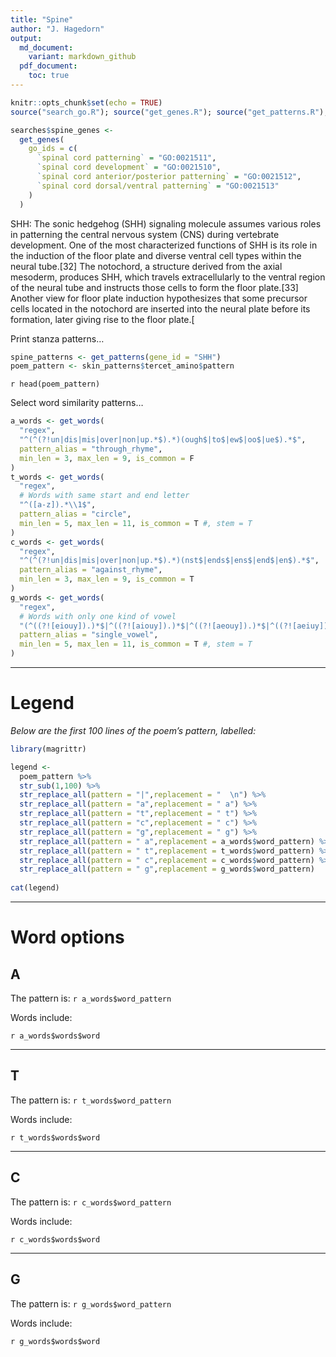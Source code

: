 ```yaml
---
title: "Spine"
author: "J. Hagedorn"
output: 
  md_document:
    variant: markdown_github
  pdf_document:
    toc: true
---
```


```r
knitr::opts_chunk$set(echo = TRUE)
source("search_go.R"); source("get_genes.R"); source("get_patterns.R"); source("get_words.R")
```

```r
searches$spine_genes <-
  get_genes(
    go_ids = c(
      `spinal cord patterning` = "GO:0021511",
      `spinal cord development` = "GO:0021510",
      `spinal cord anterior/posterior patterning` = "GO:0021512",
      `spinal cord dorsal/ventral patterning` = "GO:0021513"
    )
  )
```

SHH: The sonic hedgehog (SHH) signaling molecule assumes various roles in patterning the central nervous system (CNS) during vertebrate development. One of the most characterized functions of SHH is its role in the induction of the floor plate and diverse ventral cell types within the neural tube.[32] The notochord, a structure derived from the axial mesoderm, produces SHH, which travels extracellularly to the ventral region of the neural tube and instructs those cells to form the floor plate.[33] Another view for floor plate induction hypothesizes that some precursor cells located in the notochord are inserted into the neural plate before its formation, later giving rise to the floor plate.[

Print stanza patterns...

```r
spine_patterns <- get_patterns(gene_id = "SHH")
poem_pattern <- skin_patterns$tercet_amino$pattern
```

`r head(poem_pattern)`

Select word similarity patterns...
```r

a_words <- get_words(
  "regex",
  "^(^(?!un|dis|mis|over|non|up.*$).*)(ough$|to$|ew$|oo$|ue$).*$",
  pattern_alias = "through_rhyme",
  min_len = 3, max_len = 9, is_common = F
)
t_words <- get_words(
  "regex",
  # Words with same start and end letter
  "^([a-z]).*\\1$",
  pattern_alias = "circle",
  min_len = 5, max_len = 11, is_common = T #, stem = T
)
c_words <- get_words(
  "regex",
  "^(^(?!un|dis|mis|over|non|up.*$).*)(nst$|ends$|ens$|end$|en$).*$",
  pattern_alias = "against_rhyme",
  min_len = 3, max_len = 9, is_common = T
)
g_words <- get_words(
  "regex",
  # Words with only one kind of vowel 
  "(^((?![eiouy]).)*$|^((?![aiouy]).)*$|^((?![aeouy]).)*$|^((?![aeiuy]).)*$|^((?![aeioy]).)*$|^((?![aeiou]).)*$)",
  pattern_alias = "single_vowel",
  min_len = 5, max_len = 11, is_common = T #, stem = T
)

```

---

# Legend

*Below are the first 100 lines of the poem's pattern, labelled:*

```r
library(magrittr)

legend <- 
  poem_pattern %>%
  str_sub(1,100) %>%
  str_replace_all(pattern = "|",replacement = "  \n") %>%
  str_replace_all(pattern = "a",replacement = " a") %>%
  str_replace_all(pattern = "t",replacement = " t") %>%
  str_replace_all(pattern = "c",replacement = " c") %>%
  str_replace_all(pattern = "g",replacement = " g") %>%
  str_replace_all(pattern = " a",replacement = a_words$word_pattern) %>%
  str_replace_all(pattern = " t",replacement = t_words$word_pattern) %>%
  str_replace_all(pattern = " c",replacement = c_words$word_pattern) %>%
  str_replace_all(pattern = " g",replacement = g_words$word_pattern) 
  
cat(legend)
```


---

# Word options

## A

The pattern is: `r a_words$word_pattern`

Words include:

`r a_words$words$word`

---

## T

The pattern is: `r t_words$word_pattern`

Words include:

`r t_words$words$word`

---

## C

The pattern is: `r c_words$word_pattern`

Words include:

`r c_words$words$word`

---

## G

The pattern is: `r g_words$word_pattern`

Words include:

`r g_words$words$word`
